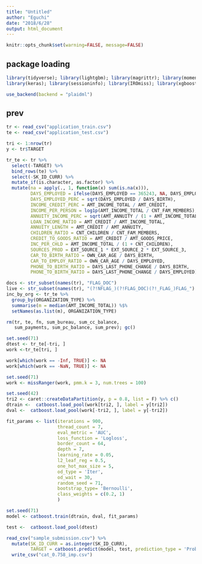 ```yaml
---
title: "Untitled"
author: "Eguchi"
date: "2018/6/28"
output: html_document
---
```


```r
knitr::opts_chunk$set(warning=FALSE, message=FALSE)
```

## package loading
```r
library(tidyverse); library(lightgbm); library(magrittr); library(moments); library(missRanger);
library(keras); library(sessioninfo); library(IROmiss); library(xgboost); library(caret); library(irlba); library(catboost)
```

```r
use_backend(backend = "plaidml")
```

## prev
```r
tr <- read_csv("application_train.csv") 
te <- read_csv("application_test.csv")
```

```r
tri <- 1:nrow(tr)
y <- tr$TARGET

tr_te <- tr %>% 
  select(-TARGET) %>% 
  bind_rows(te) %>%
  select(-SK_ID_CURR) %>% 
  mutate_if(is.character, as.factor) %>% 
  mutate(na = apply(., 1, function(x) sum(is.na(x))),
         DAYS_EMPLOYED = ifelse(DAYS_EMPLOYED == 365243, NA, DAYS_EMPLOYED),
         DAYS_EMPLOYED_PERC = sqrt(DAYS_EMPLOYED / DAYS_BIRTH),
         INCOME_CREDIT_PERC = AMT_INCOME_TOTAL / AMT_CREDIT,
         INCOME_PER_PERSON = log1p(AMT_INCOME_TOTAL / CNT_FAM_MEMBERS),
         ANNUITY_INCOME_PERC = sqrt(AMT_ANNUITY / (1 + AMT_INCOME_TOTAL)),
         LOAN_INCOME_RATIO = AMT_CREDIT / AMT_INCOME_TOTAL,
         ANNUITY_LENGTH = AMT_CREDIT / AMT_ANNUITY,
         CHILDREN_RATIO = CNT_CHILDREN / CNT_FAM_MEMBERS, 
         CREDIT_TO_GOODS_RATIO = AMT_CREDIT / AMT_GOODS_PRICE,
         INC_PER_CHLD = AMT_INCOME_TOTAL / (1 + CNT_CHILDREN),
         SOURCES_PROD = EXT_SOURCE_1 * EXT_SOURCE_2 * EXT_SOURCE_3,
         CAR_TO_BIRTH_RATIO = OWN_CAR_AGE / DAYS_BIRTH,
         CAR_TO_EMPLOY_RATIO = OWN_CAR_AGE / DAYS_EMPLOYED,
         PHONE_TO_BIRTH_RATIO = DAYS_LAST_PHONE_CHANGE / DAYS_BIRTH,
         PHONE_TO_BIRTH_RATIO = DAYS_LAST_PHONE_CHANGE / DAYS_EMPLOYED) 

docs <- str_subset(names(tr), "FLAG_DOC")
live <- str_subset(names(tr), "(?!NFLAG_)(?!FLAG_DOC)(?!_FLAG_)FLAG_")
inc_by_org <- tr_te %>% 
  group_by(ORGANIZATION_TYPE) %>% 
  summarise(m = median(AMT_INCOME_TOTAL)) %$% 
  setNames(as.list(m), ORGANIZATION_TYPE)

rm(tr, te, fn, sum_bureau, sum_cc_balance, 
   sum_payments, sum_pc_balance, sum_prev); gc()
```

```r
set.seed(71)
dtest <- tr_te[-tri, ]
work <-tr_te[tri, ]
```

```r
work[which(work == -Inf, TRUE)] <- NA
work[which(work == -NaN, TRUE)] <- NA
```

```r
set.seed(71)
work <- missRanger(work, pmm.k = 3, num.trees = 100)
```

```r
set.seed(42)
tri2 <- caret::createDataPartition(y, p = 0.8, list = F) %>% c()
dtrain <-  catboost.load_pool(work[tri2, ], label = y[tri2])
dval <-  catboost.load_pool(work[-tri2, ], label = y[-tri2])
```

```r
fit_params <- list(iterations = 900,
                   thread_count = 7,
                   eval_metric = 'AUC',
                   loss_function = 'Logloss',
                   border_count = 64,
                   depth = 7,
                   learning_rate = 0.05,
                   l2_leaf_reg = 0.5,
                   one_hot_max_size = 5,
                   od_type = 'Iter',
                   od_wait = 30,
                   random_seed = 71,
                   bootstrap_type= 'Bernoulli',
                   class_weights = c(0.2, 1)
                   )
```

```r
set.seed(71)
model <- catboost.train(dtrain, dval, fit_params)
```

```r
test <-  catboost.load_pool(dtest)
```

```r
read_csv("sample_submission.csv") %>%  
  mutate(SK_ID_CURR = as.integer(SK_ID_CURR),
         TARGET = catboost.predict(model, test, prediction_type = 'Probability')) %>%
  write_csv("cat_0.758_imp.csv")
```





